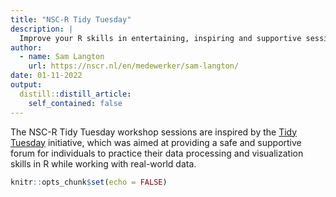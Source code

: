 ```yaml
---
title: "NSC-R Tidy Tuesday"
description: |
  Improve your R skills in entertaining, inspiring and supportive sessions moderated by your own colleagues.
author:
  - name: Sam Langton
    url: https://nscr.nl/en/medewerker/sam-langton/
date: 01-11-2022
output:
  distill::distill_article:
    self_contained: false
---
```

The NSC-R Tidy Tuesday workshop sessions are inspired by the [Tidy Tuesday](https://www.tidytuesday.com/) initiative, which was aimed at providing a safe and supportive forum for individuals to practice their data processing and visualization skills in R while working with real-world data. 


```r
knitr::opts_chunk$set(echo = FALSE)
```




